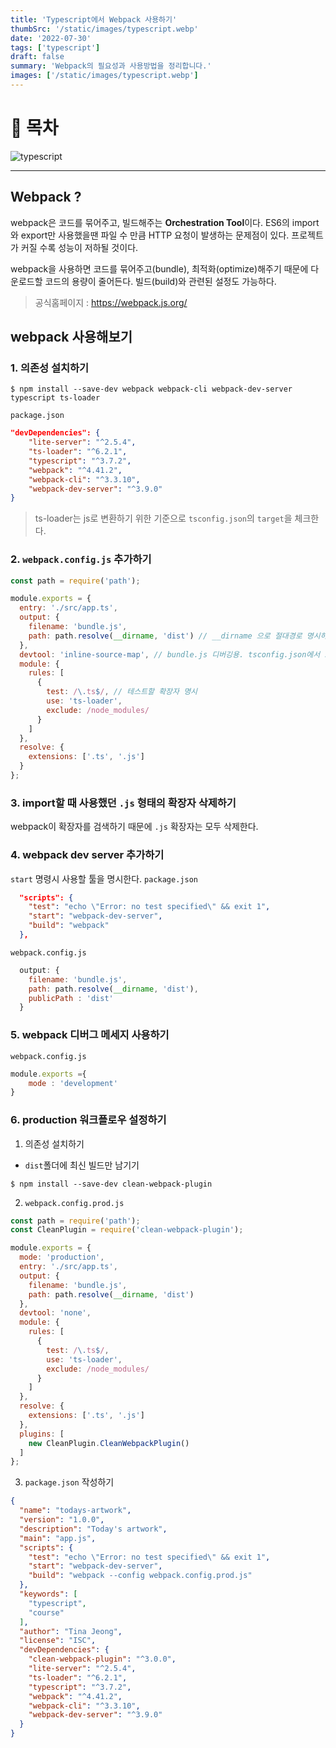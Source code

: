 ```yaml
---
title: 'Typescript에서 Webpack 사용하기'
thumbSrc: '/static/images/typescript.webp'
date: '2022-07-30'
tags: ['typescript']
draft: false
summary: 'Webpack의 필요성과 사용방법을 정리합니다.'
images: ['/static/images/typescript.webp']
---
```


# 📌 목차

![typescript](/static/images/typescript.webp)

---

## Webpack ?
webpack은 코드를 묶어주고, 빌드해주는 **Orchestration Tool**이다. ES6의 import와 export만 사용했을땐 파일 수 만큼 HTTP 요청이 발생하는 문제점이 있다.
프로젝트가 커질 수록 성능이 저하될 것이다. 

webpack을 사용하면 코드를 묶어주고(bundle), 최적화(optimize)해주기 때문에 다운로드할 코드의 용량이 줄어든다. 빌드(build)와 관련된 설정도 가능하다.

> 공식홈페이지 : https://webpack.js.org/

## webpack 사용해보기

### 1. 의존성 설치하기  
```shell
$ npm install --save-dev webpack webpack-cli webpack-dev-server typescript ts-loader
```

`package.json`
```json
"devDependencies": {
    "lite-server": "^2.5.4",
    "ts-loader": "^6.2.1",
    "typescript": "^3.7.2",
    "webpack": "^4.41.2",
    "webpack-cli": "^3.3.10",
    "webpack-dev-server": "^3.9.0"
}
```

> ts-loader는 js로 변환하기 위한 기준으로 `tsconfig.json`의 `target`을 체크한다.


### 2. `webpack.config.js` 추가하기
```javascript
const path = require('path');

module.exports = {
  entry: './src/app.ts',
  output: {
    filename: 'bundle.js',
    path: path.resolve(__dirname, 'dist') // __dirname 으로 절대경로 명시하기
  },
  devtool: 'inline-source-map', // bundle.js 디버깅용. tsconfig.json에서 sourceMap 속성 true로 설정하기
  module: {
    rules: [
      {
        test: /\.ts$/, // 테스트할 확장자 명시
        use: 'ts-loader',
        exclude: /node_modules/
      }
    ]
  },
  resolve: {
    extensions: ['.ts', '.js']
  }
};
```

### 3. import할 때 사용했던 `.js` 형태의 확장자 삭제하기
webpack이 확장자를 검색하기 때문에 `.js` 확장자는 모두 삭제한다. 

### 4. webpack dev server 추가하기
`start` 명령시 사용할 툴을 명시한다.
`package.json`
```json
  "scripts": {
    "test": "echo \"Error: no test specified\" && exit 1",
    "start": "webpack-dev-server",
    "build": "webpack"
  },
```
`webpack.config.js`
```javascript
  output: {
    filename: 'bundle.js',
    path: path.resolve(__dirname, 'dist'),
    publicPath : 'dist'
  }
```

### 5. webpack 디버그 메세지 사용하기
`webpack.config.js`
```javascript
module.exports ={
    mode : 'development'
}
``` 

### 6. production 워크플로우 설정하기
1) 의존성 설치하기
- `dist`폴더에 최신 빌드만 남기기
```shell
$ npm install --save-dev clean-webpack-plugin
```
2) `webpack.config.prod.js`
```javascript
const path = require('path');
const CleanPlugin = require('clean-webpack-plugin');

module.exports = {
  mode: 'production',
  entry: './src/app.ts',
  output: {
    filename: 'bundle.js',
    path: path.resolve(__dirname, 'dist')
  },
  devtool: 'none',
  module: {
    rules: [
      {
        test: /\.ts$/,
        use: 'ts-loader',
        exclude: /node_modules/
      }
    ]
  },
  resolve: {
    extensions: ['.ts', '.js']
  },
  plugins: [
    new CleanPlugin.CleanWebpackPlugin()
  ]
};
```

3) `package.json` 작성하기
```json
{
  "name": "todays-artwork",
  "version": "1.0.0",
  "description": "Today's artwork",
  "main": "app.js",
  "scripts": {
    "test": "echo \"Error: no test specified\" && exit 1",
    "start": "webpack-dev-server",
    "build": "webpack --config webpack.config.prod.js"
  },
  "keywords": [
    "typescript",
    "course"
  ],
  "author": "Tina Jeong",
  "license": "ISC",
  "devDependencies": {
    "clean-webpack-plugin": "^3.0.0",
    "lite-server": "^2.5.4",
    "ts-loader": "^6.2.1",
    "typescript": "^3.7.2",
    "webpack": "^4.41.2",
    "webpack-cli": "^3.3.10",
    "webpack-dev-server": "^3.9.0"
  }
}

```